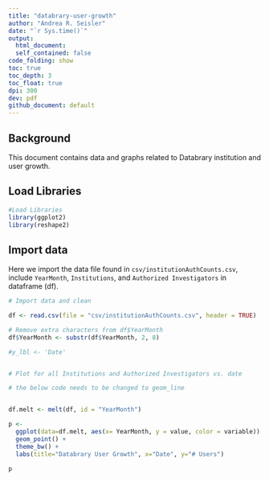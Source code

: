 ```yaml
---
title: "databrary-user-growth"
author: "Andrea R. Seisler"
date: "`r Sys.time()`"
output: 
  html_document:
  self_contained: false
code_folding: show
toc: true
toc_depth: 3
toc_float: true
dpi: 300
dev: pdf
github_document: default
---
```

## Background

This document contains data and graphs related to Databrary institution and user growth.

## Load Libraries

```r
#Load Libraries
library(ggplot2)
library(reshape2)
```

## Import data

Here we import the data file found in `csv/institutionAuthCounts.csv`, include `YearMonth`, `Institutions`, and `Authorized Investigators` in dataframe (df).   

```r
# Import data and clean

df <- read.csv(file = "csv/institutionAuthCounts.csv", header = TRUE)

# Remove extra characters from df$YearMonth
df$YearMonth <- substr(df$YearMonth, 2, 8)

```

```r

#y_lbl <- 'Date'


# Plot for all Institutions and Authorized Investigators vs. date

# the below code needs to be changed to geom_line


df.melt <- melt(df, id = "YearMonth")

p <- 
  ggplot(data=df.melt, aes(x= YearMonth, y = value, color = variable)) +
  geom_point() +  
  theme_bw() +
  labs(title="Databrary User Growth", x="Date", y="# Users")

p
 

  
  
```